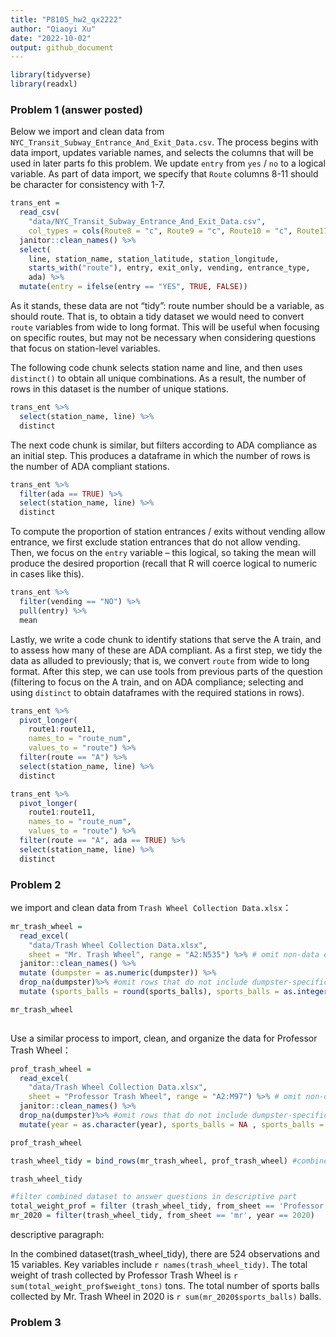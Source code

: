 ```yaml
---
title: "P8105_hw2_qx2222"
author: "Qiaoyi Xu"
date: "2022-10-02"
output: github_document
---
```


```r
library(tidyverse)
library(readxl)
```



### Problem 1 (answer posted)

Below we import and clean data from `NYC_Transit_Subway_Entrance_And_Exit_Data.csv`. The process begins with data import, updates variable names, and selects the columns that will be used in later parts fo this problem. We update `entry` from `yes` / `no` to a logical variable. As part of data import, we specify that `Route` columns 8-11 should be character for consistency with 1-7.

```r
trans_ent = 
  read_csv(
    "data/NYC_Transit_Subway_Entrance_And_Exit_Data.csv",
    col_types = cols(Route8 = "c", Route9 = "c", Route10 = "c", Route11 = "c")) %>% 
  janitor::clean_names() %>% 
  select(
    line, station_name, station_latitude, station_longitude, 
    starts_with("route"), entry, exit_only, vending, entrance_type, 
    ada) %>% 
  mutate(entry = ifelse(entry == "YES", TRUE, FALSE))
```

As it stands, these data are not "tidy": route number should be a variable, as should route. That is, to obtain a tidy dataset we would need to convert `route` variables from wide to long format. This will be useful when focusing on specific routes, but may not be necessary when considering questions that focus on station-level variables. 

The following code chunk selects station name and line, and then uses `distinct()` to obtain all unique combinations. As a result, the number of rows in this dataset is the number of unique stations.

```r
trans_ent %>% 
  select(station_name, line) %>% 
  distinct
```

The next code chunk is similar, but filters according to ADA compliance as an initial step. This produces a dataframe in which the number of rows is the number of ADA compliant stations. 

```r
trans_ent %>% 
  filter(ada == TRUE) %>% 
  select(station_name, line) %>% 
  distinct
```

To compute the proportion of station entrances / exits without vending allow entrance, we first exclude station entrances that do not allow vending. Then, we focus on the `entry` variable -- this logical, so taking the mean will produce the desired proportion (recall that R will coerce logical to numeric in cases like this).

```r
trans_ent %>% 
  filter(vending == "NO") %>% 
  pull(entry) %>% 
  mean
```

Lastly, we write a code chunk to identify stations that serve the A train, and to assess how many of these are ADA compliant. As a first step, we tidy the data as alluded to previously; that is, we convert `route` from wide to long format. After this step, we can use tools from previous parts of the question (filtering to focus on the A train, and on ADA compliance; selecting and using `distinct` to obtain dataframes with the required stations in rows).

```r
trans_ent %>% 
  pivot_longer(
    route1:route11,
    names_to = "route_num",
    values_to = "route") %>% 
  filter(route == "A") %>% 
  select(station_name, line) %>% 
  distinct

trans_ent %>% 
  pivot_longer(
    route1:route11,
    names_to = "route_num",
    values_to = "route") %>% 
  filter(route == "A", ada == TRUE) %>% 
  select(station_name, line) %>% 
  distinct
```



### Problem 2
we import and clean data from `Trash Wheel Collection Data.xlsx`： 

```r
mr_trash_wheel = 
  read_excel( 
    "data/Trash Wheel Collection Data.xlsx",
    sheet = "Mr. Trash Wheel", range = "A2:N535") %>% # omit non-data entries
  janitor::clean_names() %>%
  mutate (dumpster = as.numeric(dumpster)) %>%
  drop_na(dumpster)%>% #omit rows that do not include dumpster-specific data
  mutate (sports_balls = round(sports_balls), sports_balls = as.integer(sports_balls), from_sheet = 'mr') #round and convert to integer variable

mr_trash_wheel
    
```


Use a similar process to import, clean, and organize the data for Professor Trash Wheel：
```r
prof_trash_wheel = 
  read_excel( 
    "data/Trash Wheel Collection Data.xlsx",
    sheet = "Professor Trash Wheel", range = "A2:M97") %>% # omit non-data entries
  janitor::clean_names() %>%
  drop_na(dumpster)%>% #omit rows that do not include dumpster-specific data
  mutate(year = as.character(year), sports_balls = NA , sports_balls = as.integer(sports_balls), from_sheet = "Professor")

prof_trash_wheel
```

```r
trash_wheel_tidy = bind_rows(mr_trash_wheel, prof_trash_wheel) #combine two datasets

trash_wheel_tidy
```


```r
#filter combined dataset to answer questions in descriptive part
total_weight_prof = filter (trash_wheel_tidy, from_sheet == 'Professor')
mr_2020 = filter(trash_wheel_tidy, from_sheet == 'mr', year == 2020)
```

descriptive paragraph:


In the combined dataset(trash_wheel_tidy), there are 524 observations and 15 variables. Key variables include `r names(trash_wheel_tidy)`.
The total weight of trash collected by Professor Trash Wheel is `r sum(total_weight_prof$weight_tons)` tons.
The total number of sports balls collected by Mr. Trash Wheel in 2020 is `r sum(mr_2020$sports_balls)` balls.


### Problem 3










